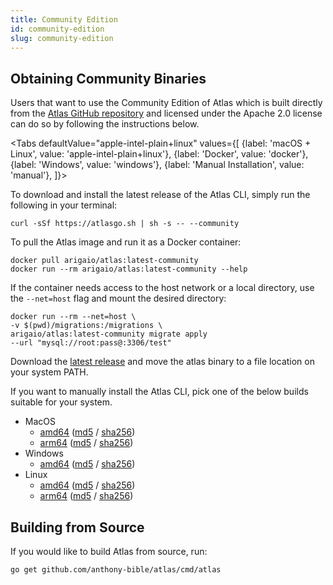 ```yaml
---
title: Community Edition
id: community-edition
slug: community-edition
---
```


## Obtaining Community Binaries

Users that want to use the Community Edition of Atlas which is built directly from the
[Atlas GitHub repository](https://github.com/anthony-bible/atlas) and licensed under the
Apache 2.0 license can do so by following the instructions below.

<Tabs
    defaultValue="apple-intel-plain+linux"
    values={[
        {label: 'macOS + Linux', value: 'apple-intel-plain+linux'},
        {label: 'Docker', value: 'docker'},
        {label: 'Windows', value: 'windows'},
        {label: 'Manual Installation', value: 'manual'},
    ]}>
<TabItem value="apple-intel-plain+linux">

To download and install the latest release of the Atlas CLI, simply run the following in your terminal:

```shell
curl -sSf https://atlasgo.sh | sh -s -- --community
```

</TabItem>
<TabItem value="docker">

To pull the Atlas image and run it as a Docker container:

```shell
docker pull arigaio/atlas:latest-community
docker run --rm arigaio/atlas:latest-community --help
```

If the container needs access to the host network or a local directory, use the `--net=host` flag and mount the desired
directory:

```shell
docker run --rm --net=host \
-v $(pwd)/migrations:/migrations \
arigaio/atlas:latest-community migrate apply
--url "mysql://root:pass@:3306/test"
```

</TabItem>
<TabItem value="windows">

Download the [latest release](https://release.github.com/anthony-bible/atlas/atlas-community-windows-amd64-latest.exe) and
move the atlas binary to a file location on your system PATH.

</TabItem>
<TabItem value="manual">

If you want to manually install the Atlas CLI, pick one of the below builds suitable for your system.

* MacOS
  * [amd64](https://release.github.com/anthony-bible/atlas/atlas-community-darwin-amd64-latest) ([md5](https://release.github.com/anthony-bible/atlas/atlas-community-darwin-amd64-latest.md5) / [sha256](https://release.github.com/anthony-bible/atlas/atlas-community-darwin-amd64-latest.sha256))
  * [arm64](https://release.github.com/anthony-bible/atlas/atlas-community-darwin-arm64-latest) ([md5](https://release.github.com/anthony-bible/atlas/atlas-community-darwin-arm64-latest.md5) / [sha256](https://release.github.com/anthony-bible/atlas/atlas-community-darwin-arm64-latest.sha256))
* Windows
  * [amd64](https://release.github.com/anthony-bible/atlas/atlas-community-windows-amd64-latest.exe) ([md5](https://release.github.com/anthony-bible/atlas/atlas-community-windows-amd64-latest.exe.md5) / [sha256](https://release.github.com/anthony-bible/atlas/atlas-community-windows-amd64-latest.exe.sha256))
* Linux
  * [amd64](https://release.github.com/anthony-bible/atlas/atlas-community-linux-amd64-latest) ([md5](https://release.github.com/anthony-bible/atlas/atlas-community-linux-amd64-latest.md5) / [sha256](https://release.github.com/anthony-bible/atlas/atlas-community-linux-amd64-latest.sha256))
  * [arm64](https://release.github.com/anthony-bible/atlas/atlas-community-linux-arm64-latest) ([md5](https://release.github.com/anthony-bible/atlas/atlas-community-linux-arm64-latest.md5) / [sha256](https://release.github.com/anthony-bible/atlas/atlas-community-linux-arm64-latest.sha256))

</TabItem>
</Tabs>

## Building from Source

If you would like to build Atlas from source, run:

```
go get github.com/anthony-bible/atlas/cmd/atlas
```